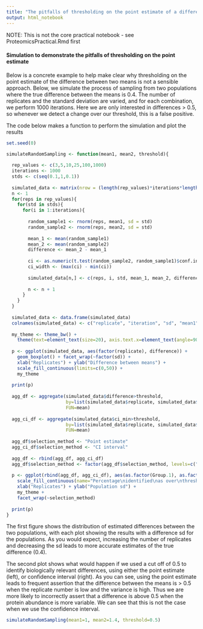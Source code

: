 ```yaml
---
title: "The pitfalls of thresholding on the point estimate of a difference"
output: html_notebook
---
```


NOTE: This is not the core practical notebook - see ProteomicsPractical.Rmd first


#### Simulation to demonstrate the pitfalls of thresholding on the point estimate

Below is a concrete example to help make clear why thresholding on the point estimate of the difference between two means is not a sensible approach. Below, we simulate the process of sampling from two populations where the true difference between the means is 0.4. The number of replicates and the standard deviation are varied, and for each combination, we perform 1000 iterations. Here we are only interested in differences > 0.5, so whenever we detect a change over our threshold, this is a false positive.

The code below makes a function to perform the simulation and plot the results
```r
set.seed(0)

simulateRandomSampling <- function(mean1, mean2, threshold){
  
  rep_values <- c(3,5,10,25,100,1000)
  iterations <- 1000
  stds <- c(seq(0.1,1,0.1))
  
  simulated_data <- matrix(nrow = (length(rep_values)*iterations*length(stds)), ncol = 8)
  n <- 1
  for(reps in rep_values){
    for(std in stds){
      for(i in 1:iterations){
        
        random_sample1 <- rnorm(reps, mean1, sd = std)
        random_sample2 <- rnorm(reps, mean2, sd = std)
        
        mean_1 <- mean(random_sample1)
        mean_2 <- mean(random_sample2)
        difference <- mean_2 - mean_1
        
        ci <- as.numeric(t.test(random_sample2, random_sample1)$conf.int)
        ci_width <- (max(ci) - min(ci))
        
        simulated_data[n,] <- c(reps, i, std, mean_1, mean_2, difference, min(ci), ci_width)
        
        n <- n + 1
      }
    }
  }
  
  simulated_data <- data.frame(simulated_data)
  colnames(simulated_data) <- c("replicate", "iteration", "sd", "mean1", "mean2", "difference", "ci_min", "ci_width")
  
  my_theme <- theme_bw() +
    theme(text=element_text(size=20), axis.text.x=element_text(angle=90, vjust=0.5, hjust=1), aspect.ratio=1)
  
  p <- ggplot(simulated_data, aes(factor(replicate), difference)) +
    geom_boxplot() + facet_wrap(~factor(sd)) +
    xlab("Replicates") + ylab("Difference between means") +
    scale_fill_continuous(limits=c(0,50)) +
    my_theme
    
  print(p)
  
  agg_df <- aggregate(simulated_data$difference>threshold,
                      by=list(simulated_data$replicate, simulated_data$sd),
                      FUN=mean)
  
  agg_ci_df <- aggregate(simulated_data$ci_min>threshold,
                      by=list(simulated_data$replicate, simulated_data$sd),
                      FUN=mean)
  
  agg_df$selection_method <- "Point estimate"
  agg_ci_df$selection_method <- "CI interval"
  
  agg_df <- rbind(agg_df, agg_ci_df)
  agg_df$selection_method <- factor(agg_df$selection_method, levels=c("Point estimate", "CI interval"))
  
  p <- ggplot(rbind(agg_df, agg_ci_df), aes(as.factor(Group.1), as.factor(Group.2), fill=100*x)) + geom_tile() +
    scale_fill_continuous(name="Percentage\nidentified\nas over\nthreshold") +
    xlab("Replicates") + ylab("Population sd") +
    my_theme +
    facet_wrap(~selection_method)
  
  print(p)
}
```

The first figure shows the distribution of estimated differences between the two populations, with each plot showing the results with a difference sd for the populations. As you would expect, increasing the number of replicates and decreasing the sd leads to more accurate estimates of the true difference (0.4).

The second plot shows what would happen if we used a cut off of 0.5 to identify biologically relevant differences, using either the point estimate (left), or confidence interval (right). As you can see, using the point estimate leads to frequent assertion that the difference between the means is > 0.5 when the replicate number is low and the variance is high. Thus we are more likely to incorrectly assert that a difference is above 0.5 when the protein abundance is more variable. We can see that this is not the case when we use the confidence interval.

```r
simulateRandomSampling(mean1=1, mean2=1.4, threshold=0.5)
```
